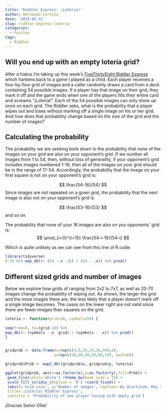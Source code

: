 ```yaml
---
title: 'Riddler Express: ¡Lotería!'
author: Hernando Cortina
date: '2019-05-31'
slug: riddler-express-loteria
categories:
  - Puzzles
tags:
  - Riddler
---
```


## Will you end up with an empty lotería grid?

After a hiatus I'm taking up this week's [FiveThirtyEight Riddler Express](https://fivethirtyeight.com/features/can-you-win-the-loteria/) which harkens back to a game I played as a child.  Each player receives a four-by-four grid of images and a caller randomly draws a card from a deck containing 54 possible images. If a player has that image on their grid, they mark it off and the game ends when one of the players fills their entire card and screams “¡Lotería!”. Each of the 54 possible images can only show up once on each grid. The Riddler asks, what is the probability that a player wipes out and loses without marking off a single image on his or her grid. And how does that probability change based on the size of the grid and the number of images?
  
  
## Calculating the probability

The probability we are seeking boils down to the probability that none of the images on your grid are also on your opponent's grid. If we number all images from 1 to 54, then, without loss of generality, if your opponent's grid includes images numbered 1-16, then all of the images on your grid should be in the range of 17-54. Accordingly, the probability that the image on your first square is not on your opponent's grid is:

$$ \frac{54-16}{54} $$
Since images are not repeated on a given grid, the probability that the next image is also not on your opponent's grid is:
  
$$ \frac{53-16}{53} $$
and so on.

The probability that none of your 16 images are also on you opponents' grid is:
$$ \prod_{i=0}^{i=15} \frac{54-i-16}{54-i} $$

Which is quite unlikely as we can see from this line of R code:

```r
library(tidyverse)
0:15 %>% map_dbl(~ (54 -.x -16) / (54 - .x)) %>% prod()
```

## Different sized grids and number of images

Below we explore how grids of ranging from 2x2 to 7x7, as well as 20-70 images change the probability of wiping out.
As shown, the larger the grid and the more images there are, the less likely that a player doesn't mark off a single image becomes. The cases on the lower right are not valid since there are fewer images than squares on the grid. 

```r
loteria <- function(grid=16, symbols=54) {
  
seq(from=0, to=(grid-1)) %>%
map_dbl(~ (symbols -.x -grid) / (symbols - .x)) %>% prod()
}


gridprob <- data.frame(x=rep(c(4,9,16,25,36,49),6),
                      y=rep(c(20,30,40,54,60,70), each=6))

gridprob$Prob <- map2_dbl(gridprob$x, gridprob$y, loteria)

ggplot(gridprob, aes(x=as.factor(x),y=as.factor(y),fill=Prob)) +
 geom_tile(color='white') +theme_bw(base_size = 15) +
 scale_fill_viridis_c(option = 'D') +coord_fixed() +
 labs(x='Grid size', y='Number of images', caption='By @cortinah; May 31, 2019',
 title='¡Lotería! Riddler Express',
 subtitle = 'Probability of one player losing with empty grid')
```

¡Gracias Señor Ollie!